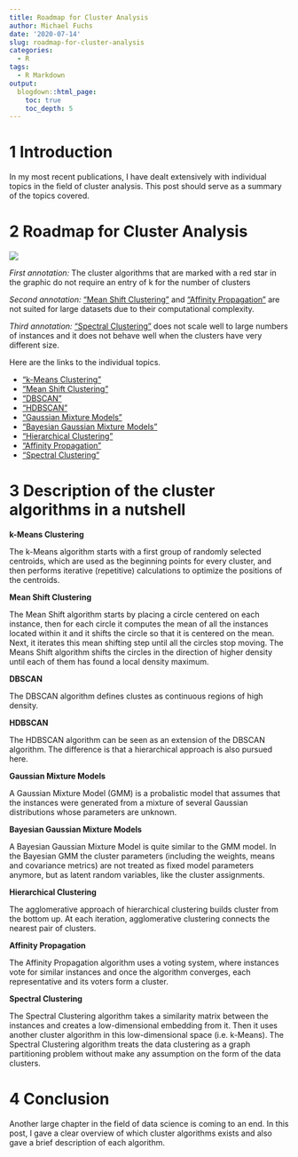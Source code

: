 ```yaml
---
title: Roadmap for Cluster Analysis
author: Michael Fuchs
date: '2020-07-14'
slug: roadmap-for-cluster-analysis
categories:
  - R
tags:
  - R Markdown
output:
  blogdown::html_page:
    toc: true
    toc_depth: 5
---
```


 



# 1 Introduction


In my most recent publications, I have dealt extensively with individual topics in the field of cluster analysis. This post should serve as a summary of the topics covered.



# 2 Roadmap for Cluster Analysis


![](/post/2020-07-14-roadmap-for-cluster-analysis_files/p54p1.png)


*First annotation:*
The cluster algorithms that are marked with a red star in the graphic do not require an entry of k for the number of clusters

*Second annotation:*
["Mean Shift Clustering"](https://michael-fuchs-python.netlify.app/2020/07/01/mean-shift-clustering/) and ["Affinity Propagation"](https://michael-fuchs-python.netlify.app/2020/06/29/affinity-propagation/) are not suited for large datasets due to their computational complexity. 

*Third annotation:*
["Spectral Clustering"](https://michael-fuchs-python.netlify.app/2020/07/08/spectral-clustering/) does not scale well to large numbers of instances and it does not behave well when the clusters have very different size.



Here are the links to the individual topics.


+ ["k-Means Clustering"](https://michael-fuchs-python.netlify.app/2020/05/19/k-means-clustering/)
+ ["Mean Shift Clustering"](https://michael-fuchs-python.netlify.app/2020/07/01/mean-shift-clustering/)
+ ["DBSCAN"](https://michael-fuchs-python.netlify.app/2020/06/15/dbscan/)
+ ["HDBSCAN"](https://michael-fuchs-python.netlify.app/2020/06/20/hdbscan/)
+ ["Gaussian Mixture Models"](https://michael-fuchs-python.netlify.app/2020/06/24/gaussian-mixture-models/)
+ ["Bayesian Gaussian Mixture Models"](https://michael-fuchs-python.netlify.app/2020/06/26/bayesian-gaussian-mixture-models/)
+ ["Hierarchical Clustering"](https://michael-fuchs-python.netlify.app/2020/06/04/hierarchical-clustering/)
+ ["Affinity Propagation"](https://michael-fuchs-python.netlify.app/2020/06/29/affinity-propagation/)
+ ["Spectral Clustering"](https://michael-fuchs-python.netlify.app/2020/07/08/spectral-clustering/)


# 3 Description of the cluster algorithms in a nutshell


**k-Means Clustering**

The k-Means algorithm starts with a first group of randomly selected centroids, which are used as the beginning points for every cluster, and then performs iterative (repetitive) calculations to optimize the positions of the centroids.


**Mean Shift Clustering**

The Mean Shift algorithm starts by placing a circle centered on each instance, then for each circle it computes the mean of all the instances located within it and it shifts the circle so that it is centered on the mean. Next, it iterates this mean shifting step until all the circles stop moving. The Means Shift algorithm shifts the circles in the direction of higher density until each of them has found a local density maximum. 


**DBSCAN**

The DBSCAN algorithm defines clustes as continuous regions of high density. 


**HDBSCAN**

The HDBSCAN algorithm can be seen as an extension of the DBSCAN algorithm. 
The difference is that a hierarchical approach is also pursued here.


**Gaussian Mixture Models**

A Gaussian Mixture Model (GMM) is a probalistic model that assumes that the instances were generated from a mixture of several Gaussian distributions whose parameters are unknown. 


**Bayesian Gaussian Mixture Models**

A Bayesian Gaussian Mixture Model is quite similar to the GMM model. In the Bayesian GMM the cluster parameters (including the weights, means and covariance metrics) are not treated as fixed model parameters anymore, but as latent random variables, like the cluster assignments. 


**Hierarchical Clustering**

The agglomerative approach of hierarchical clustering builds cluster from the bottom up. At each iteration, agglomerative clustering connects the nearest pair of clusters. 


**Affinity Propagation**

The Affinity Propagation algorithm uses a voting system, where instances vote for similar instances and once the algorithm converges, each representative and its voters form a cluster. 


**Spectral Clustering**

The Spectral Clustering algorithm takes a similarity matrix between the instances and creates a low-dimensional embedding from it. Then it uses another cluster algorithm in this low-dimensional space (i.e. k-Means). 
The Spectral Clustering algorithm treats the data clustering as a graph partitioning problem without make any assumption on the form of the data clusters. 



# 4 Conclusion

Another large chapter in the field of data science is coming to an end. In this post, I gave a clear overview of which cluster algorithms exists and also gave a brief description of each algorithm.






